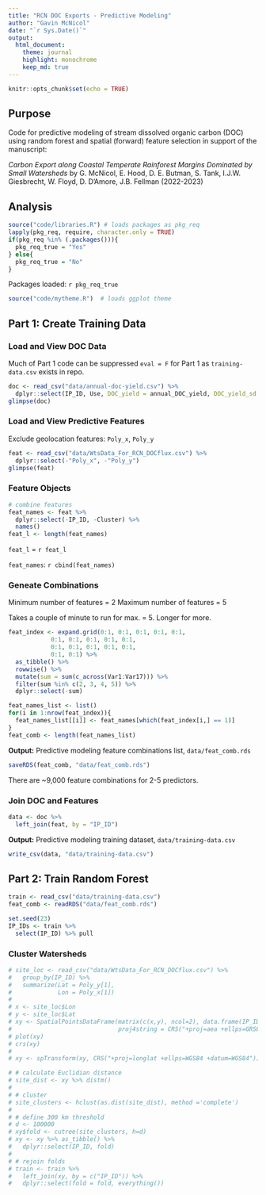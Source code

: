 ```yaml
---
title: "RCN DOC Exports - Predictive Modeling"
author: "Gavin McNicol"
date: "`r Sys.Date()`"
output: 
  html_document:
    theme: journal
    highlight: monochrome
    keep_md: true
---
```


```r
knitr::opts_chunk$set(echo = TRUE)
```

## Purpose

Code for predictive modeling of stream dissolved organic carbon (DOC) using random forest and spatial (forward) feature selection in support of the manuscript:

*Carbon Export along Coastal Temperate Rainforest Margins Dominated by Small Watersheds* by G. McNicol, E. Hood, D. E. Butman, S. Tank, I.J.W. Giesbrecht, W. Floyd, D. D’Amore, J.B. Fellman (2022-2023)

## Analysis

```r
source("code/libraries.R") # loads packages as pkg_req
lapply(pkg_req, require, character.only = TRUE)
if(pkg_req %in% (.packages())){
  pkg_req_true = "Yes"
} else{
  pkg_req_true = "No"
}
```

Packages loaded: `r pkg_req_true`

```r
source("code/mytheme.R")  # loads ggplot theme
```

## Part 1: Create Training Data

### Load and View DOC Data

Much of Part 1 code can be suppressed `eval = F` for Part 1 as `training-data.csv` exists in repo.

```r
doc <- read_csv("data/annual-doc-yield.csv") %>% 
  dplyr::select(IP_ID, Use, DOC_yield = annual_DOC_yield, DOC_yield_sd = sd_annual_DOC_yield)
glimpse(doc)
```


### Load and View Predictive Features

Exclude geolocation features: `Poly_x`, `Poly_y`

```r
feat <- read_csv("data/WtsData_For_RCN_DOCflux.csv") %>% 
  dplyr::select(-"Poly_x", -"Poly_y")
glimpse(feat)
```

### Feature Objects

```r
# combine features 
feat_names <- feat %>% 
  dplyr::select(-IP_ID, -Cluster) %>% 
  names()
feat_l <- length(feat_names)
```

`feat_l` = `r feat_l`  

`feat_names`: `r cbind(feat_names)`

### Geneate Combinations

Minimum number of features = 2
Maximum number of features = 5

Takes a couple of minute to run for max. = 5. Longer for more.

```r
feat_index <- expand.grid(0:1, 0:1, 0:1, 0:1, 0:1,
            0:1, 0:1, 0:1, 0:1, 0:1,
            0:1, 0:1, 0:1, 0:1, 0:1,
            0:1, 0:1) %>% 
  as_tibble() %>% 
  rowwise() %>% 
  mutate(sum = sum(c_across(Var1:Var17))) %>% 
  filter(sum %in% c(2, 3, 4, 5)) %>% 
  dplyr::select(-sum)
```

```r
feat_names_list <- list()
for(i in 1:nrow(feat_index)){
  feat_names_list[[i]] <- feat_names[which(feat_index[i,] == 1)]
}
feat_comb <- length(feat_names_list)
```

**Output:** Predictive modeling feature combinations list, `data/feat_comb.rds`

```r
saveRDS(feat_comb, "data/feat_comb.rds")
```

There are ~9,000 feature combinations for 2-5 predictors.

### Join DOC and Features

```r
data <- doc %>% 
  left_join(feat, by = "IP_ID")
```

**Output:** Predictive modeling training dataset, `data/training-data.csv`

```r
write_csv(data, "data/training-data.csv")
```

## Part 2: Train Random Forest

```r
train <- read_csv("data/training-data.csv")
feat_comb <- readRDS("data/feat_comb.rds")
```

```r
set.seed(23)
IP_IDs <- train %>% 
  select(IP_ID) %>% pull
```

### Cluster Watersheds

```r
# site_loc <- read_csv("data/WtsData_For_RCN_DOCflux.csv") %>% 
#   group_by(IP_ID) %>% 
#   summarize(Lat = Poly_y[1],
#             Lon = Poly_x[1]) 
# 
# x <- site_loc$Lon
# y <- site_loc$Lat
# xy <- SpatialPointsDataFrame(matrix(c(x,y), ncol=2), data.frame(IP_ID=site_loc$IP_ID),
#                              proj4string = CRS("+proj=aea +ellps=GRS80 +datum=NAD83"))
# plot(xy)
# crs(xy)
# 
# xy <- spTransform(xy, CRS("+proj=longlat +ellps=WGS84 +datum=WGS84")) 

# # calculate Euclidian distance 
# site_dist <- xy %>% distm()
# 
# # cluster
# site_clusters <- hclust(as.dist(site_dist), method ='complete')
# 
# # define 300 km threshold
# d <- 100000
# xy$fold <- cutree(site_clusters, h=d) 
# xy <- xy %>% as_tibble() %>% 
#   dplyr::select(IP_ID, fold)
# 
# # rejoin folds
# train <- train %>% 
#   left_join(xy, by = c("IP_ID")) %>%
#   dplyr::select(fold = fold, everything())

```



